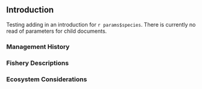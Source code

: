 ## Introduction {#sec-intro}

Testing adding in an introduction for `r params$species`. There is currently no read of parameters for child documents.

<!-- The intent is to keep this section to 2-3 pages and provide a high-level summary of the assessment findings. The intention is to provide enough information in this section so the audience does not need to reference previous documents. Please include the species scientific name at the first mention of its common name. -->


### Management History

<!---
Briefly describe the management history of the stock and status. Please only touch on historical policies that would have impacted modeling decisions or would be critical knowledge about the species that might affect its population dynamics.
--->

### Fishery Descriptions

<!---
Short summary of fleet composition (i.e., boat types), gear types, species targeted, and fishing grounds (one paragraph).
--->

### Ecosystem Considerations

<!---
If this section is not relevant, please ignore. However, the default will state, “Ecosystem considerations and/or climate indicators were not included in this assessment.”
--->

